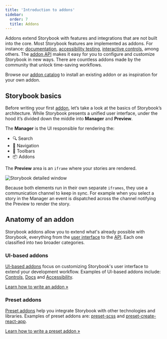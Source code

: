 ```yaml
---
title: 'Introduction to addons'
sidebar:
  order: 7
  title: Addons
---
```


Addons extend Storybook with features and integrations that are not built into the core. Most Storybook features are implemented as addons. For instance: [documentation](../writing-docs/index.mdx), [accessibility testing](https://github.com/storybookjs/storybook/tree/master/addons/a11y), [interactive controls](../essentials/controls.mdx), among others.
The [addon API](./addons-api.mdx) makes it easy for you to configure and customize Storybook in new ways. There are countless addons made by the community that unlock time-saving workflows.

Browse our [addon catalog](https://storybook.js.org/addons) to install an existing addon or as inspiration for your own addon.

## Storybook basics

Before writing your first [addon](https://storybook.js.org/addons), let’s take a look at the basics of Storybook’s architecture. While Storybook presents a unified user interface, under the hood it’s divided down the middle into **Manager** and **Preview**.

The **Manager** is the UI responsible for rendering the:

* 🔍 Search
* 🧭 Navigation
* 🔗 Toolbars
* 📦 Addons

The **Preview** area is an `iframe` where your stories are rendered.

![Storybook detailed window](../_assets/addons/manager-preview.jpg)

Because both elements run in their own separate `iframes`, they use a communication channel to keep in sync. For example when you select a story in the Manager an event is dispatched across the channel notifying the Preview to render the story.

## Anatomy of an addon

Storybook addons allow you to extend what's already possible with Storybook, everything from the [user interface](./addon-types.mdx) to the [API](./addons-api.mdx). Each one classified into two broader categories.

### UI-based addons

[UI-based addons](./addon-types.mdx#ui-based-addons) focus on customizing Storybook's user interface to extend your development workflow. Examples of UI-based addons include: [Controls](../essentials/controls.mdx), [Docs](../writing-docs/index.mdx) and [Accessibility](https://github.com/storybookjs/storybook/tree/master/addons/a11y).

[Learn how to write an addon »](./writing-addons.mdx)

### Preset addons

[Preset addons](./addon-types.mdx#preset-addons) help you integrate Storybook with other technologies and libraries. Examples of preset addons are: [preset-scss](https://github.com/storybookjs/presets/tree/master/packages/preset-scss) and [preset-create-react-app](https://github.com/storybookjs/presets/tree/master/packages/preset-create-react-app).

[Learn how to write a preset addon »](./writing-presets.mdx)
